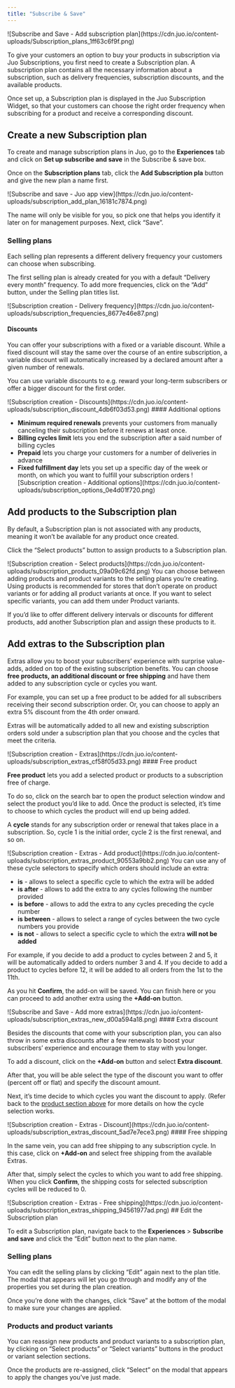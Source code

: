 ```yaml
---
title: "Subscribe & Save"
---
```


<Frame>
  ![Subscribe and Save - Add subscription
  plan](https://cdn.juo.io/content-uploads/Subscription_plans_1ff63c6f9f.png)
</Frame>

To give your customers an option to buy your products in subscription via Juo Subscriptions, you first need to create a Subscription plan. A subscription plan contains all the necessary information about a subscription, such as delivery frequencies, subscription discounts, and the available products.

Once set up, a Subscription plan is displayed in the Juo Subscription Widget, so that your customers can choose the right order frequency when subscribing for a product and receive a corresponding discount.

## Create a new Subscription plan

To create and manage subscription plans in Juo, go to the **Experiences** tab and click on **Set up subscribe and save** in the Subscribe & save box.

Once on the **Subscription plans** tab, click the **Add Subscription pla** button and give the new plan a name first.

<Frame caption="Add new subscription plan under Subscribe and save">
  ![Subscribe and save - Juo app
  view](https://cdn.juo.io/content-uploads/subscription_add_plan_16181c7874.png)
</Frame>

The name will only be visible for you, so pick one that helps you identify it later on for management purposes. Next, click “Save”.

### Selling plans

Each selling plan represents a different delivery frequency your customers can choose when subscribing.

The first selling plan is already created for you with a default “Delivery every month” frequency. To add more frequencies, click on the “Add” button, under the Selling plan titles list.

<Frame caption="New Selling plans will be added with auto-filled frequencies">
  ![Subscription creation - Delivery
  frequency](https://cdn.juo.io/content-uploads/subscription_frequencies_8677e46e87.png)
</Frame>

#### Discounts

You can offer your subscriptions with a fixed or a variable discount. While a fixed discount will stay the same over the course of an entire subscription, a variable discount will automatically increased by a declared amount after a given number of renewals.

You can use variable discounts to e.g. reward your long-term subscribers or offer a bigger discount for the first order.

<Frame>
  ![Subscription creation -
  Discounts](https://cdn.juo.io/content-uploads/subscription_discount_4db6f03d53.png)
</Frame>
#### Additional options

- **Minimum required renewals** prevents your customers from manually canceling their subscription before it renews at least once.
- **Billing cycles limit** lets you end the subscription after a said number of billing cycles
- **Prepaid** lets you charge your customers for a number of deliveries in advance
- **Fixed fulfillment day** lets you set up a specific day of the week or month, on which you want to fulfill your subscription orders
  <Frame>
    ![Subscription creation - Additional
    options](https://cdn.juo.io/content-uploads/subscription_options_0e4d01f720.png)
  </Frame>

## Add products to the Subscription plan

By default, a Subscription plan is not associated with any products, meaning it won’t be available for any product once created.

Click the “Select products” button to assign products to a Subscription plan.

<Frame>
  ![Subscription creation - Select
  products](https://cdn.juo.io/content-uploads/subscription_products_09a09c62fd.png)
</Frame>
You can choose between adding products and product variants to the selling plans
you’re creating. Using products is recommended for stores that don’t operate on product
variants or for adding all product variants at once. If you want to select specific
variants, you can add them under Product variants.

If you’d like to offer different delivery intervals or discounts for different products, add another Subscription plan and assign these products to it.

## Add extras to the Subscription plan

Extras allow you to boost your subscribers’ experience with surprise value-adds, added on top of the existing subscription benefits. You can choose **free products, an additional discount or free shipping** and have them added to any subscription cycle or cycles you want.

For example, you can set up a free product to be added for all subscribers receiving their second subscription order. Or, you can choose to apply an extra 5% discount from the 4th order onward.

Extras will be automatically added to all new and existing subscription orders sold under a subscription plan that you choose and the cycles that meet the criteria.

<Frame>
  ![Subscription creation -
  Extras](https://cdn.juo.io/content-uploads/subscription_extras_cf58f05d33.png)
</Frame>
#### Free product

**Free product** lets you add a selected product or products to a subscription free of charge.

To do so, click on the search bar to open the product selection window and select the product you’d like to add. Once the product is selected, it’s time to choose to which cycles the product will end up being added.

A **cycle** stands for any subscription order or renewal that takes place in a subscription. So, cycle 1 is the initial order, cycle 2 is the first renewal, and so on.

<Frame>
  ![Subscription creation - Extras - Add
  product](https://cdn.juo.io/content-uploads/subscription_extras_product_90553a9bb2.png)
</Frame>
You can use any of these cycle selectors to specify which orders should include an
extra:

- **is** - allows to select a specific cycle to which the extra will be added
- **is after** - allows to add the extra to any cycles following the number provided
- **is before** - allows to add the extra to any cycles preceding the cycle number
- **is between** - allows to select a range of cycles between the two cycle numbers you provide
- **is not** - allows to select a specific cycle to which the extra **will not be added**

For example, if you decide to add a product to cycles between 2 and 5, it will be automatically added to orders number 3 and 4. If you decide to add a product to cycles before 12, it will be added to all orders from the 1st to the 11th.

As you hit **Confirm**, the add-on will be saved. You can finish here or you can proceed to add another extra using the **+Add-on** button.

<Frame>
  ![Subscribe and Save - Add more
  extras](https://cdn.juo.io/content-uploads/subscription_extras_new_d00a594a18.png)
</Frame>
#### Extra discount

Besides the discounts that come with your subscription plan, you can also throw in some extra discounts after a few renewals to boost your subscribers’ experience and encourage them to stay with you longer.

To add a discount, click on the **+Add-on** button and select **Extra discount**.

After that, you will be able select the type of the discount you want to offer (percent off or flat) and specify the discount amount.

Next, it’s time decide to which cycles you want the discount to apply. (Refer back to the [product section above](/docs/subscribe-and-save#free-product) for more details on how the cycle selection works.

<Frame>
  ![Subscription creation - Extras -
  Discount](https://cdn.juo.io/content-uploads/subscription_extras_discount_5ad7e7ece3.png)
</Frame>
#### Free shipping

In the same vein, you can add free shipping to any subscription cycle. In this case, click on **+Add-on** and select free shipping from the available Extras.

After that, simply select the cycles to which you want to add free shipping. When you click **Confirm**, the shipping costs for selected subscription cycles will be reduced to 0.

<Frame>
  ![Subscription creation - Extras - Free
  shipping](https://cdn.juo.io/content-uploads/subscription_extras_shipping_94561977ad.png)
</Frame>
## Edit the Subscription plan

To edit a Subscription plan, navigate back to the **Experiences** > **Subscribe and save** and click the “Edit” button next to the plan name.

### Selling plans

You can edit the selling plans by clicking “Edit” again next to the plan title. The modal that appears will let you go through and modify any of the properties you set during the plan creation.

Once you’re done with the changes, click “Save” at the bottom of the modal to make sure your changes are applied.

### Products and product variants

You can reassign new products and product variants to a subscription plan, by clicking on “Select products” or “Select variants” buttons in the product or variant selection sections.

Once the products are re-assigned, click “Select” on the modal that appears to apply the changes you’ve just made.

